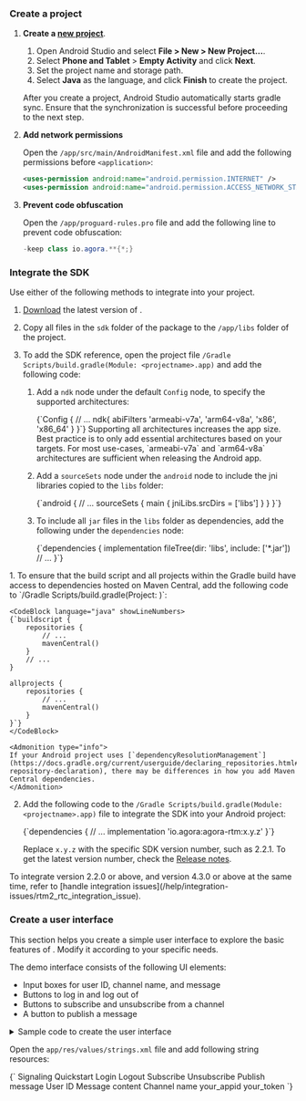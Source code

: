 <PlatformWrapper platform="android">

### Create a project

1. **Create a [new project](https://developer.android.com/studio/projects/create-project)**.

    1. Open Android Studio and select **File > New > New Project...**.
    1. Select **Phone and Tablet** > **Empty Activity** and click **Next**.
    1. Set the project name and storage path. 
    1. Select **Java** as the language, and click **Finish** to create the project.

    <Admonition type="caution" title="Note">After you create a project, Android Studio automatically starts gradle sync. Ensure that the synchronization is successful before proceeding to the next step. </Admonition>

1. **Add network permissions**

    Open the `/app/src/main/AndroidManifest.xml` file and add the following permissions before `<application>`:

    ```xml
    <uses-permission android:name="android.permission.INTERNET" />
    <uses-permission android:name="android.permission.ACCESS_NETWORK_STATE" />
    ```

1. **Prevent code obfuscation**

    Open the `/app/proguard-rules.pro` file and add the following line to prevent code obfuscation:

    ```java
    -keep class io.agora.**{*;}
    ```

### Integrate the SDK

Use either of the following methods to integrate <Vpd k="SDK" /> into your project.

<Tabs>
<TabItem value="tab1" label="Using CDN" default>

1. [Download](/sdks?platform=android) the latest version of <Vpd k="SDK" />.
1. Copy all files in the `sdk` folder of the package to the `/app/libs` folder of the project.
1. To add the SDK reference, open the project file `/Gradle Scripts/build.gradle(Module: <projectname>.app)` and add the following code:

    1. Add a `ndk` node under the default `Config` node, to specify the supported architectures:

        <CodeBlock language="groovy" showLineNumbers>
        {`Config {
            // ...
            ndk{
                abiFilters 'armeabi-v7a', 'arm64-v8a', 'x86', 'x86_64'
            }
        }`}
        </CodeBlock>
    
        <Admonition type="info">
        Supporting all architectures increases the app size. Best practice is to only add essential architectures based on your targets. For most use-cases, `armeabi-v7a` and `arm64-v8a` architectures are sufficient when releasing the Android app.
        </Admonition>

    1. Add a `sourceSets` node under the `android` node to include the jni libraries copied to the `libs` folder:

        <CodeBlock language="groovy" showLineNumbers>    
        {`android {
            // ...
            sourceSets {
                main {
                    jniLibs.srcDirs = ['libs']
                }
            }
        }`}
        </CodeBlock>

    1. To include all `jar` files in the `libs` folder as dependencies, add the following under the `dependencies` node:

        <CodeBlock language="groovy" showLineNumbers>    
        {`dependencies {
            implementation fileTree(dir: 'libs', include: ['*.jar'])
            // ...
        }`}
        </CodeBlock>
        
</TabItem>

<TabItem value="tab2" label="Using Maven Central" default>
1. To ensure that the build script and all projects within the Gradle build have access to dependencies hosted on Maven Central, add the following code to `/Gradle Scripts/build.gradle(Project: <projectname>)`:

    <CodeBlock language="java" showLineNumbers>
    {`buildscript {
        repositories {
            // ...
            mavenCentral()
        }
        // ...
    }

    allprojects {
        repositories {
            // ...
            mavenCentral()
        }
    }`}
    </CodeBlock>

    <Admonition type="info">
    If your Android project uses [`dependencyResolutionManagement`](https://docs.gradle.org/current/userguide/declaring_repositories.html#sub:centralized-repository-declaration), there may be differences in how you add Maven Central dependencies.
    </Admonition>

2. Add the following code to the `/Gradle Scripts/build.gradle(Module: <projectname>.app)` file to integrate the SDK into your Android project:

    <CodeBlock language="groovy" showLineNumbers>
    {`dependencies {
        // ...
        implementation 'io.agora:agora-rtm:x.y.z'
    }`}
    </CodeBlock>

    Replace `x.y.z` with the specific SDK version number, such as 2.2.1. To get the latest version number, check the [Release notes](../overview/release-notes).

</TabItem>
</Tabs>

<Admonition type="info">
To integrate <Vpd k="SDK" /> version 2.2.0 or above, and <Vg k="VSDK" /> version 4.3.0 or above at the same time, refer to [handle integration issues](/help/integration-issues/rtm2_rtc_integration_issue).
</Admonition>

### Create a user interface

This section helps you create a simple user interface to explore the basic features of <Vpd k="NAME" />. Modify it according to your specific needs.

The demo interface consists of the following UI elements:

- Input boxes for user ID, channel name, and message
- Buttons to log in and log out of <Vg k="SIG" />
- Buttons to subscribe and unsubscribe from a channel
- A button to publish a message

<details>
<summary>Sample code to create the user interface</summary>
<br/>
Open the `/app/res/layout/activity_main.xml` file, and replace the contents with the following:

<CodeBlock language="xml" showLineNumbers>
{`<?xml version="1.0" encoding="utf-8"?>
<androidx.constraintlayout.widget.ConstraintLayout xmlns:android="http://schemas.android.com/apk/res/android"
    xmlns:app="http://schemas.android.com/apk/res-auto"
    xmlns:tools="http://schemas.android.com/tools"
    android:layout_width="match_parent"
    android:layout_height="match_parent"
    android:background="#FFFFFF"
    tools:context=".MainActivity">

    <EditText
        android:id="@+id/uid"
        android:layout_width="150dp"
        android:layout_height="40dp"
        android:layout_marginStart="36dp"
        android:layout_marginTop="48dp"
        android:autofillHints=""
        android:hint="@string/uid"
        android:inputType="text"
        android:lines="1"
        android:padding="5dp"
        app:layout_constraintStart_toStartOf="parent"
        app:layout_constraintTop_toTopOf="parent" />

    <Button
        android:id="@+id/logout_button"
        android:layout_width="wrap_content"
        android:layout_height="wrap_content"
        android:layout_marginStart="11dp"
        android:layout_marginTop="48dp"
        android:layout_marginEnd="28dp"
        android:onClick="onClickLogout"
        android:text="@string/logout_button"
        app:layout_constraintEnd_toEndOf="parent"
        app:layout_constraintHorizontal_bias="0.0"
        app:layout_constraintStart_toEndOf="@+id/login_button"
        app:layout_constraintTop_toTopOf="parent" />

    <Button
        android:id="@+id/login_button"
        android:layout_width="wrap_content"
        android:layout_height="wrap_content"
        android:layout_marginStart="4dp"
        android:layout_marginTop="48dp"
        android:layout_marginEnd="132dp"
        android:onClick="onClickLogin"
        android:text="@string/login_button"
        app:layout_constraintEnd_toEndOf="parent"
        app:layout_constraintHorizontal_bias="0.0"
        app:layout_constraintStart_toEndOf="@+id/uid"
        app:layout_constraintTop_toTopOf="parent" />

    <EditText
        android:id="@+id/channel_name"
        android:layout_width="155dp"
        android:layout_height="41dp"
        android:layout_marginStart="36dp"
        android:layout_marginTop="124dp"
        android:layout_marginBottom="41dp"
        android:autofillHints=""
        android:ems="10"
        android:hint="@string/channel_name"
        android:inputType="text"
        app:layout_constraintTop_toBottomOf="@+id/uid"
        app:layout_constraintStart_toStartOf="parent"
        app:layout_constraintTop_toTopOf="parent" />

    <Button
        android:id="@+id/subscribe_button"
        android:layout_width="wrap_content"
        android:layout_height="wrap_content"
        android:layout_marginStart="4dp"
        android:layout_marginTop="28dp"
        android:layout_marginEnd="132dp"
        android:onClick="onClickSubscribe"
        android:text="@string/subscribe_button"
        app:layout_constraintEnd_toEndOf="parent"
        app:layout_constraintHorizontal_bias="0.0"
        app:layout_constraintStart_toEndOf="@+id/channel_name"
        app:layout_constraintTop_toBottomOf="@+id/login_button" />

    <Button
        android:id="@+id/unsubscribe_button"
        android:layout_width="wrap_content"
        android:layout_height="wrap_content"
        android:layout_marginStart="11dp"
        android:layout_marginTop="27dp"
        android:layout_marginEnd="28dp"
        android:onClick="onClickUnsubscribe"
        android:text="@string/unsubscribe_button"
        app:layout_constraintEnd_toEndOf="parent"
        app:layout_constraintHorizontal_bias="0.0"
        app:layout_constraintStart_toEndOf="@+id/subscribe_button"
        app:layout_constraintTop_toBottomOf="@+id/logout_button" />

    <EditText
        android:id="@+id/msg_box"
        android:layout_width="190dp"
        android:layout_height="57dp"
        android:layout_marginStart="37dp"
        android:layout_marginTop="195dp"
        android:layout_marginBottom="26dp"
        android:autofillHints=""
        android:ems="10"
        android:hint="@string/msg"
        android:inputType="textPersonName"
        android:singleLine="false"
        app:layout_constraintTop_toTopOf="parent"
        app:layout_constraintStart_toStartOf="parent"
        app:layout_constraintTop_toBottomOf="@+id/channel_name" />

    <Button
        android:id="@+id/send_channel_msg_button"
        android:layout_width="wrap_content"
        android:layout_height="wrap_content"
        android:layout_marginTop="40dp"
        android:layout_marginEnd="40dp"
        android:onClick="onClickSendChannelMsg"
        android:text="@string/send_channel_msg_button"
        app:layout_constraintStart_toEndOf="@+id/msg_box"
        app:layout_constraintHorizontal_bias="0.0"
        app:layout_constraintEnd_toEndOf="parent"
        app:layout_constraintTop_toBottomOf="@+id/unsubscribe_button" />

    <TextView
        android:id="@+id/message_history"
        android:layout_width="412dp"
        android:layout_height="339dp"
        android:layout_marginTop="392dp"
        android:background="#AEA8A8"
        android:freezesText="false"
        android:isScrollContainer="false"
        android:scrollbars="vertical"
        android:textColor="#2196F3"
        app:layout_constraintBottom_toBottomOf="parent"
        app:layout_constraintEnd_toEndOf="parent"
        app:layout_constraintHorizontal_bias="0.491"
        app:layout_constraintStart_toStartOf="parent"
        app:layout_constraintTop_toTopOf="parent"
        app:layout_constraintVertical_bias="0.352" />

</androidx.constraintlayout.widget.ConstraintLayout>`}
</CodeBlock>
</details>

Open the `app/res/values/strings.xml` file and add following string resources:

<CodeBlock language="xml" showLineNumbers>
{`<resources>
    <string name="app_name">Signaling Quickstart</string>
    <string name="login_button">Login</string>
    <string name="logout_button">Logout</string>
    <string name="subscribe_button">Subscribe</string>
    <string name="unsubscribe_button">Unsubscribe</string>
    <string name="send_channel_msg_button">Publish message</string>
    <string name="uid">User ID</string>
    <string name="msg">Message content</string>
    <string name="channel_name">Channel name</string>
    <string name="app_id">your_appid</string>
    <string name="token">your_token</string>
</resources>`}
</CodeBlock>

</PlatformWrapper>